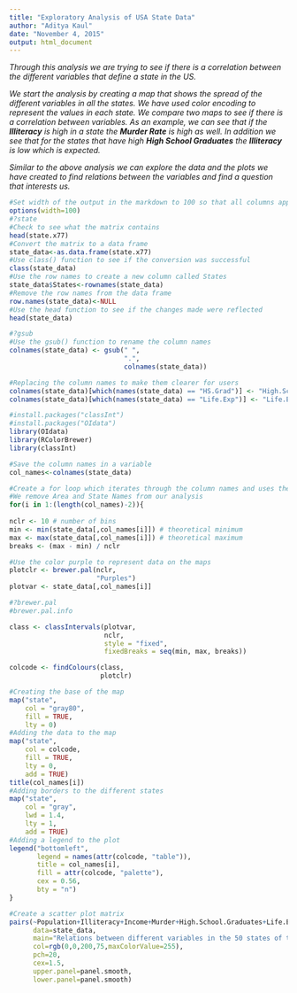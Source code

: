 ```yaml
---
title: "Exploratory Analysis of USA State Data"
author: "Aditya Kaul"
date: "November 4, 2015"
output: html_document
---
```

_Through this analysis we are trying to see if there is a correlation between the different variables that define a state in the US._

_We start the analysis by creating a map that shows the spread of the different variables in all the states. We have used color encoding to represent the values in each state. We compare two maps to see if there is a correlation between variables.
As an example, we can see that if the **Illiteracy** is high in a state the **Murder Rate** is high as well. In addition we see that for the states that have high **High School Graduates** the **Illiteracy** is low which is expected._

_Similar to the above analysis we can explore the data and the plots we have created to find relations between the variables and find a question that interests us._

```r
#Set width of the output in the markdown to 100 so that all columns appear on same line
options(width=100)
#?state
#Check to see what the matrix contains
head(state.x77)
#Convert the matrix to a data frame
state_data<-as.data.frame(state.x77)
#Use class() function to see if the conversion was successful
class(state_data)
#Use the row names to create a new column called States
state_data$States<-rownames(state_data)
#Remove the row names from the data frame
row.names(state_data)<-NULL
#Use the head function to see if the changes made were reflected
head(state_data)

#?gsub
#Use the gsub() function to rename the column names
colnames(state_data) <- gsub(" ",
                             ".",
                             colnames(state_data))

#Replacing the column names to make them clearer for users
colnames(state_data)[which(names(state_data) == "HS.Grad")] <- "High.School.Graduates"
colnames(state_data)[which(names(state_data) == "Life.Exp")] <- "Life.Expectancy"

#install.packages("classInt")
#install.packages("OIdata")
library(OIdata)
library(RColorBrewer)
library(classInt)

#Save the column names in a variable
col_names<-colnames(state_data)

#Create a for loop which iterates through the column names and uses them to produce the maps
#We remove Area and State Names from our analysis
for(i in 1:(length(col_names)-2)){
 
nclr <- 10 # number of bins
min <- min(state_data[,col_names[i]]) # theoretical minimum
max <- max(state_data[,col_names[i]]) # theoretical maximum
breaks <- (max - min) / nclr

#Use the color purple to represent data on the maps
plotclr <- brewer.pal(nclr,
                      "Purples")
plotvar <- state_data[,col_names[i]]

#?brewer.pal
#brewer.pal.info

class <- classIntervals(plotvar,
                        nclr,
                        style = "fixed",
                        fixedBreaks = seq(min, max, breaks))

colcode <- findColours(class,
                       plotclr)

#Creating the base of the map
map("state",
    col = "gray80",
    fill = TRUE,
    lty = 0)
#Adding the data to the map
map("state",
    col = colcode,
    fill = TRUE,
    lty = 0,
    add = TRUE)
title(col_names[i])
#Adding borders to the different states
map("state",
    col = "gray",
    lwd = 1.4,
    lty = 1,
    add = TRUE)
#Adding a legend to the plot
legend("bottomleft",
       legend = names(attr(colcode, "table")),
       title = col_names[i],
       fill = attr(colcode, "palette"),
       cex = 0.56,
       bty = "n")
}

#Create a scatter plot matrix
pairs(~Population+Illiteracy+Income+Murder+High.School.Graduates+Life.Expectancy+Frost,
      data=state_data,
      main="Relations between different variables in the 50 states of the US",
      col=rgb(0,0,200,75,maxColorValue=255),
      pch=20,
      cex=1.5,
      upper.panel=panel.smooth,
      lower.panel=panel.smooth)
```
